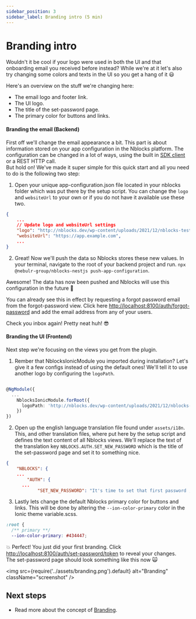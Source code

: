 ```yaml
---
sidebar_position: 3
sidebar_label: Branding intro (5 min)
---
```


# Branding intro


Wouldn't it be cool if your logo were used in both the UI and that onboarding email you received before instead?
While we're at it let's also try changing some colors and texts in the UI so you get a hang of it 😃

Here's an overview on the stuff we're changing here: 
* The email logo and footer link.
* The UI logo.
* The title of the set-password page.
* The primary color for buttons and links.

#### Branding the email (Backend)

<Tabs>
<TabItem value="nestjs" label="NestJS" default>

First off we'll change the email appearance a bit. This part is about information stored on your app configuration in the Nblocks platform. 
The configuration can be changed in a lot of ways, using the built in [SDK client](/docs/core/sdk-client) or a REST HTTP call.    
But hold on! We've made it super simple for this quick start and all you need to do is the following two step:
1. Open your unique app-configuration.json file located in your nblocks folder which was put there by the setup script.
You can change the `logo` and `websiteUrl` to your own or if you do not have it available use these two.

```json title="nblocks/config/app-configuration.json"
{
    ...
    // Update logo and websiteUrl settings
    "logo": "http://nblocks.dev/wp-content/uploads/2021/12/nblocks-testlogo.png",
    "websiteUrl": "https://app.example.com",
    ...
}
```

2. Great! Now we'll push the data so Nblocks stores these new values. In your terminal, navigate to the root of your backend project and run.
`npx @nebulr-group/nblocks-nestjs push-app-configuration`.

Awesome! The data has now been pushed and Nblocks will use this configuration in the future 🚀

You can already see this in effect by requesting a forgot password email from the forgot-password view.
Click here [http://localhost:8100/auth/forgot-password](http://localhost:8100/auth/forgot-password) and add the email address from any of your users.

Check you inbox again! Pretty neat huh! 😎

</TabItem>
</Tabs>

#### Branding the UI (Frontend)
Next step we're focusing on the views you get from the plugin.
<Tabs>
<TabItem value="ionic" label="Ionic" default>

1. Rember that NblocksIonicModule you imported during installation? Let's give it a few configs instead of using the default ones! We'll tell it to use another logo by configuring the `logoPath`.

```typescript title="src/app/app.module.ts"

@NgModule({
  ...
    NblocksIonicModule.forRoot({
      logoPath: 'http://nblocks.dev/wp-content/uploads/2021/12/nblocks-testlogo.png', <--- configure logo
    })
})
```

2. Open up the english language translation file found under `assets/i18n`. 
This, and other translation files, where put here by the setup script and defines the text content of all Nblocks views.
We'll replace the text of the translation key `NBLOCKS.AUTH.SET_NEW_PASSWORD` which is the title of the set-password page and set it to something nice.
```json title="src/assets/i18n/nblocks_en.json"
{
	"NBLOCKS": {
    ...
		"AUTH": {
      ...
			"SET_NEW_PASSWORD": "It's time to set that first password ;)", <--- Change this
```

3. Lastly lets change the default Nblocks primary color for buttons and links. 
This will be done by altering the `--ion-color-primary` color in the Ionic theme variable.scss.

```scss title="src/theme/variables.scss"
:root {
  /** primary **/
  --ion-color-primary: #434447;
```

💥 Perfect! You just did your first branding. Click [http://localhost:8100/auth/set-password/token](http://localhost:8100/auth/set-password/token) to reveal your changes.   
The set-password page should look something like this now 🙀

<img
  src={require('../assets/branding.png').default}
  alt="Branding"
  className="screenshot"
/>

</TabItem>
</Tabs>

## Next steps
- Read more about the concept of [Branding](/docs/concepts/branding.mdx).